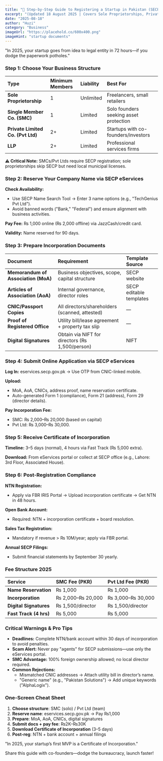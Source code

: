 ```yaml
---
title: "🚀 Step-by-Step Guide to Registering a Startup in Pakistan (SECP Online) - 2025"
excerpt: "(Updated 18 August 2025 | Covers Sole Proprietorships, Private Limited Companies & SMCs)"
date: "2025-08-18"
author: "Huzi"
category: "Business"
imageUrl: "https://placehold.co/600x400.png"
imageHint: "startup documents"
---
```


"In 2025, your startup goes from idea to legal entity in 72 hours—if you dodge the paperwork potholes."

### Step 1: Choose Your Business Structure

| Type | Minimum Members | Liability | Best For |
| :--- | :--- | :--- | :--- |
| **Sole Proprietorship** | 1 | Unlimited | Freelancers, small retailers |
| **Single Member Co. (SMC)** | 1 | Limited | Solo founders seeking asset protection |
| **Private Limited Co. (Pvt Ltd)** | 2+ | Limited | Startups with co-founders/investors |
| **LLP** | 2+ | Limited | Professional services firms |

**⚠️ Critical Note:** SMCs/Pvt Ltds require SECP registration; sole proprietorships skip SECP but need local municipal licenses.

### Step 2: Reserve Your Company Name via SECP eServices

**Check Availability:**

- Use SECP Name Search Tool → Enter 3 name options (e.g., "TechGenius Pvt Ltd").
- Avoid banned words ("Bank," "Federal") and ensure alignment with business activities.

**Pay Fee:** ₨ 1,000 online (₨ 2,000 offline) via JazzCash/credit card.

**Validity:** Name reserved for 90 days.

### Step 3: Prepare Incorporation Documents

| Document | Requirement | Template Source |
| :--- | :--- | :--- |
| **Memorandum of Association (MoA)** | Business objectives, scope, capital structure | SECP website |
| **Articles of Association (AoA)** | Internal governance, director roles | SECP editable templates |
| **CNIC/Passport Copies** | All directors/shareholders (scanned, attested) | — |
| **Proof of Registered Office** | Utility bill/lease agreement + property tax slip | — |
| **Digital Signatures** | Obtain via NIFT for directors (₨ 1,500/person) | NIFT |

### Step 4: Submit Online Application via SECP eServices

**Log In:** eservices.secp.gov.pk → Use OTP from CNIC-linked mobile.

**Upload:**

- MoA, AoA, CNICs, address proof, name reservation certificate.
- Auto-generated Form 1 (compliance), Form 21 (address), Form 29 (director details).

**Pay Incorporation Fee:**

- SMC: ₨ 2,000–₨ 20,000 (based on capital)
- Pvt Ltd: ₨ 3,000–₨ 30,000.

### Step 5: Receive Certificate of Incorporation

**Timeline:** 3–5 days (normal), 4 hours via Fast Track (₨ 5,000 extra).

**Download:** From eServices portal or collect at SECP office (e.g., Lahore: 3rd Floor, Associated House).

### Step 6: Post-Registration Compliance

**NTN Registration:**

- Apply via FBR IRIS Portal → Upload incorporation certificate → Get NTN in 48 hours.

**Open Bank Account:**

- Required: NTN + incorporation certificate + board resolution.

**Sales Tax Registration:**

- Mandatory if revenue > ₨ 10M/year; apply via FBR portal.

**Annual SECP Filings:**

- Submit financial statements by September 30 yearly.

### Fee Structure 2025

| Service | SMC Fee (PKR) | Pvt Ltd Fee (PKR) |
| :--- | :--- | :--- |
| **Name Reservation** | ₨ 1,000 | ₨ 1,000 |
| **Incorporation** | ₨ 2,000–₨ 20,000 | ₨ 3,000–₨ 30,000 |
| **Digital Signatures** | ₨ 1,500/director | ₨ 1,500/director |
| **Fast Track (4 hrs)** | ₨ 5,000 | ₨ 5,000 |

### Critical Warnings & Pro Tips

- **Deadlines:** Complete NTN/bank account within 30 days of incorporation to avoid penalties.
- **Scam Alert:** Never pay "agents" for SECP submissions—use only the eServices portal.
- **SMC Advantage:** 100% foreign ownership allowed; no local director required.
- **Common Rejections:**
  - Mismatched CNIC addresses → Attach utility bill in director’s name.
  - "Generic name" (e.g., "Pakistan Solutions") → Add unique keywords ("AlphaLogix").

### One-Screen Cheat Sheet

1.  **Choose structure**: SMC (solo) / Pvt Ltd (team)
2.  **Reserve name**: eservices.secp.gov.pk → Pay ₨1,000
3.  **Prepare**: MoA, AoA, CNICs, digital signatures
4.  **Submit docs + pay fee**: ₨2K–₨30K
5.  **Download Certificate of Incorporation** (3–5 days)
6.  **Post-reg**: NTN + bank account + annual filings

"In 2025, your startup’s first MVP is a Certificate of Incorporation."

Share this guide with co-founders—dodge the bureaucracy, launch faster!
